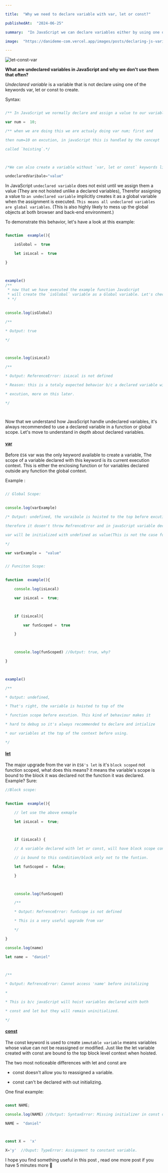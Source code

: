 ```yaml
---

title:  "Why we need to declare variable with var, let or const?"

publishedAt:  "2024-06-25"

summary:  "In JavaScript we can declare variables either by using one of these keyword `var, let or const`, or simply without any of them. A variable declared this way have the same behavior as a variable declared with the `var` keyword (more on this in the post)."

image:  "https://danideme-com.vercel.app/images/posts/declaring-js-variable-without-var-let-const.jpeg"

---
```


  

![let-const-var](https://danideme-com.vercel.app/images/posts/declaring-js-variable-without-var-let-const.jpeg)

  

**What are undeclared variables in JavaScript and why we don't use them that often?**

  

*Undeclared variable* is a variable that is not declare using one of the keywords var, let or const to create.

  

Syntax:

```js

/** In JavaScript we normally declare and assign a value to our variables like */

var num =  10;

/** when we are doing this we are actualy doing var num; first and

then num=10 on excution, in javaScript this is handled by the concept

called `hoisting`.*/

  

/*We can also create a variable without `var, let or const` keywords like*/

undeclaredVaribale="value"

```

In JavaScript `undeclared variable` does not exist until we assign them a value (They are not hoisted unlike a declared variables), Therefor assigning a value to `an undeclared variable` implicitly creates it as a global variable
when the assignment is executed. `This means all undeclared variables are global variables`. (This is also highly likely to mess up the global objects at both browser and back-end environment.)

To demonstrate this behavior, let's have a look at this example:

```js

function  example(){

    isGlobal =  true

    let isLocal =  true

}

  

example() 
/** 
 * now that we have executed the example function JavaScript 
 * will create the `isGlobal` variable as a Global variable. Let's check this 
 * */

  
console.log(isGlobal)

/**

* Output: true

*/

  

console.log(isLocal)

/**

* Output: ReferenceError: isLocal is not defined

* Reason: this is a totaly expected behavior b/c a declared variable will be first hoisted at either function scope or global scope before function

* excution, more on this later.

*/

  

```

  

Now that we understand how JavaScript handle undeclared variables, it's always recommended to use a declared variable in a function or global scope. Let's move to understand in depth about declared variables.

  

#### [var](#var)

  

<a  id="var"></a>

Before `ES6` var was the only keyword available to create a variable, The scope of a variable declared with this keyword is its current execution context.
This is either the enclosing function or for variables declared outside any function the global context. 

Example :

  

```js

// Global Scope:
  
  
console.log(varExample)

/* Output: undefined, the varaibale is hoisted to the top before excution

therefore it dosen't throw RefrenceError and in javaScript variable declared with

var will be initialized with undefined as value(This is not the case for let and const)

*/

var varExample =  "value"


// Funciton Scope:
  

function  example(){

    console.log(isLocal)

    var isLocal =  true;

    

    if (isLocal){

        var funScoped =  true

    }

    

    console.log(funScoped) //Output: true, why?

}

  

example()

/**

* Output: undefined,

* That's right, the variable is hoisted to top of the

* function scope before excution. This kind of behaviour makes it

* hard to debug so it's always recommended to declare and intialize

* our variables at the top of the context before using.

*/

```

  

#### [let](#let)

  

<a  id="let"></a>

  

The major upgrade from the var in `ES6's let` is it's `block scoped` not function scoped, what does this means? it means the variable's
scope is bound to the block it was declared not the function it was declared. Example? Sure:

  

```js
//Block scope:

   
function  example(){

    // let use the above exmaple

    let isLocal =  true;

    

    if (isLocal) {

    // A variable declared with let or const, will have block scope context i.e the context in this condition

    // is bound to this condition/block only not to the funtion.

    let funScoped =  false;

    }

    

    console.log(funScoped)

    /**

    * Output: RefrenceError: funScope is not defined

    * This is a very useful upgrade from var

    */

}

console.log(name)

let name =  "daniel"

  

/**

* Output: RefrenceError: Cannot access 'name' before initalizing

*

* This is b/c javaScript will hoist variables declared with both

* const and let but they will remain uninitialized.

*/

```

  

#### [const](#const)

  

<a  id="const"></a>

  

The const keyword is used to create `immutable variable` means variables whose value can not be reassigned or modified. Just like the let
variable created with const are bound to the top block level context when hoisted. 

The two most noticeable differences with let and const are

- const doesn't allow you to reassigned a variable.

- const can't be declared with out initializing.

  

One final example:

  

```js

const NAME;

console.log(NAME) //Output: SyntaxError: Missing initializer in const declaration

NAME =  "daniel"

  

const X =  'x'

X='y'  //Ouput: TypeError: Assignment to constant variable.

```

  

I hope you find something useful in this post , read one more post if you have 5 minutes more 🤖
